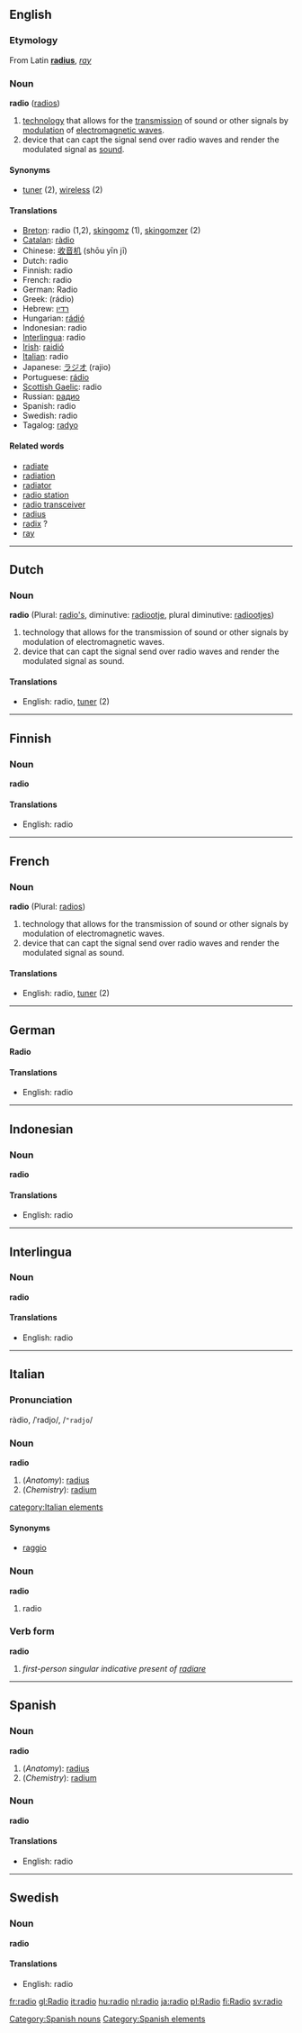 ==English==

===Etymology===
From Latin '''[[radius]]''', ''[[ray]]''

===Noun===
'''radio''' ([[radios]])
# [[technology]] that allows for the [[transmission]] of sound or other signals by [[modulation]] of [[electromagnetic wave]]s.
# device that can capt the signal send over radio waves and render the modulated signal as [[sound]].

====Synonyms====
*[[tuner]] (2), [[wireless]] (2)

====Translations====
*[[Breton]]: radio {{m}} (1,2), [[skingomz]] {{f}} (1), [[skingomzer]] {{m}} (2)
*[[Catalan]]: [[ràdio]] {{f}}
*Chinese: [[收音机]] (shōu yīn jī)
*Dutch: radio {{m}}
*Finnish: radio
*French: radio {{f}}
*German: Radio {{n}}
*Greek: (r&aacute;dio)
*Hebrew: [[רדיו]]
*Hungarian: [[rádió]]
*Indonesian: radio
*[[Interlingua]]: radio
*[[Irish]]: [[raidió]]
*[[Italian]]: radio {{f}}
*Japanese: [[ラジオ]] (rajio)
*Portuguese: [[rádio]] {{m}}
*[[Scottish Gaelic]]: radio
*Russian: [[радио]]
*Spanish: radio {{m}}
*Swedish: radio {{c}}
*Tagalog: [[radyo]] {{n}}

====Related words====
*[[radiate]]
*[[radiation]]
*[[radiator]]
*[[radio station]]
*[[radio transceiver]]
*[[radius]]
*[[radix]] ?
*[[ray]]


----

==Dutch==
===Noun===
'''radio''' {{m}} (Plural: [[radio's]], diminutive: [[radiootje]], plural diminutive: [[radiootjes]])

#technology that allows for the transmission of sound or other signals by modulation of electromagnetic waves.
#device that can capt the signal send over radio waves and render the modulated signal as sound.

====Translations====
*English: radio, [[tuner]] (2)

----
==Finnish==
===Noun===
'''radio'''

====Translations====
*English: radio

----
==French==
===Noun===
'''radio''' {{f}} (Plural: [[radios]])

#technology that allows for the transmission of sound or other signals by modulation of electromagnetic waves.
#device that can capt the signal send over radio waves and render the modulated signal as sound.

====Translations====
*English: radio, [[tuner]] (2)

----
==German==
'''Radio''' {{n}}

====Translations====
*English: radio

----
==Indonesian==
===Noun===
'''radio'''

====Translations====
*English: radio
----
==Interlingua==
===Noun===
'''radio'''

====Translations====
*English: radio

----
==Italian==
===Pronunciation===
ràdio, /ˈradjo/, /<tt>"radjo</tt>/
===Noun===
'''radio''' {{m}}

#(''Anatomy''): [[radius]]
#(''Chemistry''): [[radium]]
[[category:Italian elements]]

====Synonyms====
*[[raggio]]

===Noun===
'''radio''' {{f}}

# radio

===Verb form===
'''radio'''

# ''first-person singular indicative present of [[radiare]]''

----

==Spanish==
===Noun===
'''radio''' {{m}}

#(''Anatomy''): [[radius]]
#(''Chemistry''): [[radium]]

[[Category:Spanish nouns]]
[[Category:Spanish elements]]

===Noun===
'''radio''' {{f}}

====Translations====
*English: radio

----
==Swedish==
===Noun===
'''radio''' {{c}}

====Translations====
*English: radio

[[fr:radio]]
[[gl:Radio]]
[[it:radio]]
[[hu:radio]]
[[nl:radio]]
[[ja:radio]]
[[pl:Radio]]
[[fi:Radio]]
[[sv:radio]]